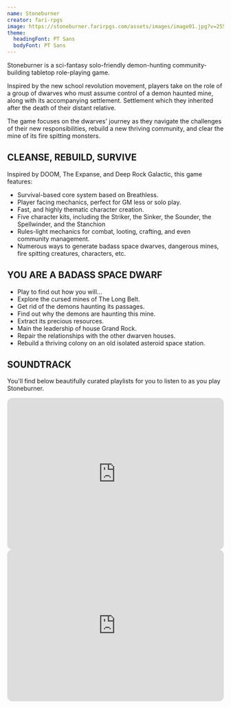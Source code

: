 ```yaml
---
name: Stoneburner
creator: fari-rpgs
image: https://stoneburner.farirpgs.com/assets/images/image01.jpg?v=255b2e3b
theme:
  headingFont: PT Sans
  bodyFont: PT Sans
---
```


Stoneburner is a sci-fantasy solo-friendly demon-hunting community-building tabletop role-playing game.

Inspired by the new school revolution movement, players take on the role of a group of dwarves who must assume control of a demon haunted mine, along with its accompanying settlement. Settlement which they inherited after the death of their distant relative.

The game focuses on the dwarves' journey as they navigate the challenges of their new responsibilities, rebuild a new thriving community, and clear the mine of its fire spitting monsters.

## CLEANSE, REBUILD, SURVIVE

Inspired by DOOM, The Expanse, and Deep Rock Galactic, this game features:

- Survival-based core system based on Breathless.
- Player facing mechanics, perfect for GM less or solo play.
- Fast, and highly thematic character creation.
- Five character kits, including the Striker, the Sinker, the Sounder, the Spellwinder, and the Stanchion
- Rules-light mechanics for combat, looting, crafting, and even community management.
- Numerous ways to generate badass space dwarves, dangerous mines, fire spitting creatures, characters, etc.

## YOU ARE A BADASS SPACE DWARF

- Play to find out how you will...
- Explore the cursed mines of The Long Belt.
- Get rid of the demons haunting its passages.
- Find out why the demons are haunting this mine.
- Extract its precious resources.
- Main the leadership of house Grand Rock.
- Repair the relationships with the other dwarven houses.
- Rebuild a thriving colony on an old isolated asteroid space station.

## SOUNDTRACK

You'll find below beautifully curated playlists for you to listen to as you play Stoneburner.

<iframe
  style="border-radius:12px"
  src="https://open.spotify.com/embed/playlist/3NWJN99qQkfhUOa8SgTdSd?utm_source=generator&theme=0"
  width="100%"
  height="352"
  frameBorder="0"
  allowfullscreen=""
  allow="autoplay; clipboard-write; encrypted-media; fullscreen; picture-in-picture"
  loading="lazy"
></iframe>

<iframe
  style="border-radius:12px"
  src="https://open.spotify.com/embed/playlist/5mVC3NqxtY2xXqturl9d7y?utm_source=generator&theme=0"
  width="100%"
  height="352"
  frameBorder="0"
  allowfullscreen=""
  allow="autoplay; clipboard-write; encrypted-media; fullscreen; picture-in-picture"
  loading="lazy"
></iframe>
